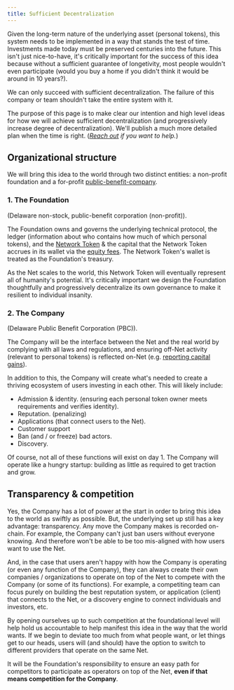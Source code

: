 ```yaml
---
title: Sufficient Decentralization
---
```


Given the long-term nature of the underlying asset (personal tokens), this system needs to be implemented in a way that stands the test of time. Investments made today must be preserved centuries into the future. This isn't just nice-to-have, it's critically important for the success of this idea because without a sufficient guarantee of longetivity, most people wouldn't even participate (would you buy a home if you didn't think it would be around in 10 years?).

We can only succeed with sufficient decentralization. The failure of this company or team shouldn't take the entire system with it.

The purpose of this page is to make clear our intention and high level ideas for how we will achieve sufficient decentralization (and progressively increase degree of decentralization). We'll publish a much more detailed plan when the time is right. (_[Reach out](https://x.com/homanspirit) if you want to help._)

## Organizational structure

We will bring this idea to the world through two distinct entities: a non-profit foundation and a for-profit [public-benefit-company](https://en.wikipedia.org/wiki/Benefit_corporation).

### 1. The Foundation

(Delaware non-stock, public-benefit corporation (non-profit)).

The Foundation owns and governs the underlying technical protocol, the ledger (information about who contains how much of which personal tokens), and the [Network Token](/network-token) & the capital that the Network Token accrues in its wallet via the [equity fees](/fees#equity-fee). The Network Token's wallet is treated as the Foundation's treasury.

As the Net scales to the world, this Network Token will eventually represent all of humanity's potential. It's critically important we design the Foundation thoughtfully and progressively decentralize its own governance to make it resilient to individual insanity.

### 2. The Company

(Delaware Public Benefit Corporation (PBC)).

The Company will be the interface between the Net and the real world by complying with all laws and regulations, and ensuring off-Net activity (relevant to personal tokens) is reflected on-Net (e.g. [reporting capital gains](/reporting-capital-gains)).

In addition to this, the Company will create what's needed to create a thriving ecosystem of users investing in each other. This will likely include:

- Admission & identity. (ensuring each personal token owner meets requirements and verifies identity).
- Reputation. (penalizing)
- Applications (that connect users to the Net).
- Customer support
- Ban (and / or freeze) bad actors.
- Discovery.

Of course, not all of these functions will exist on day 1. The Company will operate like a hungry startup: building as little as required to get traction and grow.

## Transparency & competition

Yes, the Company has a lot of power at the start in order to bring this idea to the world as swiftly as possible. But, the underlying set up still has a key advantage: transparency. Any move the Company makes is recorded on-chain. For example, the Company can't just ban users without everyone knowing. And therefore won't be able to be too mis-aligned with how users want to use the Net.

And, in the case that users aren't happy with how the Company is operating (or even any function of the Company), they can always create their own companies / organizations to operate on top of the Net to compete with the Company (or some of its functions). For example, a competiting team can focus purely on building the best reputation system, or application (client) that connects to the Net, or a discovery engine to connect individuals and investors, etc.

By opening ourselves up to such competition at the foundational level will help hold us accountable to help manifest this idea in the way that the world wants. If we begin to deviate too much from what people want, or let things get to our heads, users will (and should) have the option to switch to different providers that operate on the same Net.

It will be the Foundation's responsibility to ensure an easy path for competitors to participate as operators on top of the Net, **even if that means competition for the Company**.
